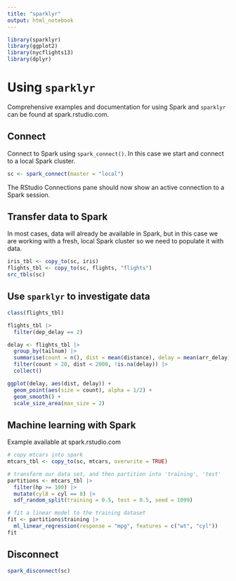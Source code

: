 ```yaml
---
title: "sparklyr"
output: html_notebook
---
```


```r
library(sparklyr)
library(ggplot2)
library(nycflights13)
library(dplyr)
```

# Using `sparklyr`

Comprehensive examples and documentation for using Spark and `sparklyr` can be
found at spark.rstudio.com.

## Connect
Connect to Spark using `spark_connect()`. In this case we start and connect to a
local Spark cluster.
```r
sc <- spark_connect(master = "local")
```

The RStudio Connections pane should now show an active connection to a Spark
session.

## Transfer data to Spark
In most cases, data will already be available in Spark, but in this case we are
working with a fresh, local Spark cluster so we need to populate it with data.
```r
iris_tbl <- copy_to(sc, iris)
flights_tbl <- copy_to(sc, flights, "flights")
src_tbls(sc)
```

## Use `sparklyr` to investigate data

```r
class(flights_tbl)
```

```r
flights_tbl |> 
  filter(dep_delay == 2)
```

```r
delay <- flights_tbl |> 
  group_by(tailnum) |>
  summarise(count = n(), dist = mean(distance), delay = mean(arr_delay)) |>
  filter(count > 20, dist < 2000, !is.na(delay)) |>
  collect()

ggplot(delay, aes(dist, delay)) +
  geom_point(aes(size = count), alpha = 1/2) +
  geom_smooth() +
  scale_size_area(max_size = 2)
```

## Machine learning with Spark
Example available at spark.rstudio.com
```r
# copy mtcars into spark
mtcars_tbl <- copy_to(sc, mtcars, overwrite = TRUE)

# transform our data set, and then partition into 'training', 'test'
partitions <- mtcars_tbl |>
  filter(hp >= 100) |>
  mutate(cyl8 = cyl == 8) |>
  sdf_random_split(training = 0.5, test = 0.5, seed = 1099)

# fit a linear model to the training dataset
fit <- partitions$training |>
  ml_linear_regression(response = "mpg", features = c("wt", "cyl"))
fit
```

## Disconnect
```r
spark_disconnect(sc)
```
